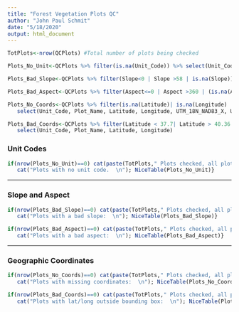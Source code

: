 ```yaml
---
title: "Forest Vegetation Plots QC"
author: "John Paul Schmit"
date: "5/18/2020"
output: html_document
---
```


```r

TotPlots<-nrow(QCPlots) #Total number of plots being checked

Plots_No_Unit<-QCPlots %>% filter(is.na(Unit_Code)) %>% select(Unit_Code, Plot_Name)

Plots_Bad_Slope<-QCPlots %>% filter(Slope<0 | Slope >58 | is.na(Slope)) %>% select(Unit_Code, Plot_Name, Slope, Aspect)

Plots_Bad_Aspect<-QCPlots %>% filter(Aspect<=0 | Aspect >360 | (is.na(Aspect) & !Slope %in% 0)) %>% select(Unit_Code, Plot_Name, Slope, Aspect)

Plots_No_Coords<-QCPlots %>% filter(is.na(Latitude)| is.na(Longitude) | is.na(UTM_18N_NAD83_X) | is.na(UTM_18N_NAD83_Y)) %>% 
   select(Unit_Code, Plot_Name, Latitude, Longitude, UTM_18N_NAD83_X, UTM_18N_NAD83_Y)

Plots_Bad_Coords<-QCPlots %>% filter(Latitude < 37.7| Latitude > 40.36|Longitude<  -79.5  | Longitude > -76.1 ) %>% 
   select(Unit_Code, Plot_Name, Latitude, Longitude)
```

### Unit Codes
```r
if(nrow(Plots_No_Unit)==0) cat(paste(TotPlots," Plots checked, all plots have a Unit Code.  \n")) else {
   cat("Plots with no unit code.  \n"); NiceTable(Plots_No_Unit)}
```

---

### Slope and Aspect

```r
if(nrow(Plots_Bad_Slope)==0) cat(paste(TotPlots," Plots checked, all plots have an acceptable slope measurement.  \n")) else {
   cat("Plots with a bad slope:  \n"); NiceTable(Plots_Bad_Slope)}

if(nrow(Plots_Bad_Aspect)==0) cat(paste(TotPlots," Plots checked, all plots have an acceptable aspect measurement.  \n")) else {
   cat("Plots with a bad aspect:  \n"); NiceTable(Plots_Bad_Aspect)}
```

---

### Geographic Coordinates

```r
if(nrow(Plots_No_Coords)==0) cat(paste(TotPlots," Plots checked, all plots have geographic coordinates.  \n")) else { 
   cat("Plots with missing coordinates:  \n"); NiceTable(Plots_No_Coords)}

if(nrow(Plots_Bad_Coords)==0) cat(paste(TotPlots," Plots checked, all plots have lat / long within NCRN bounding box.  \n")) else {
   cat("Plots with lat/long outside bounding box:  \n"); NiceTable(Plots_Bad_Coords)}

```
